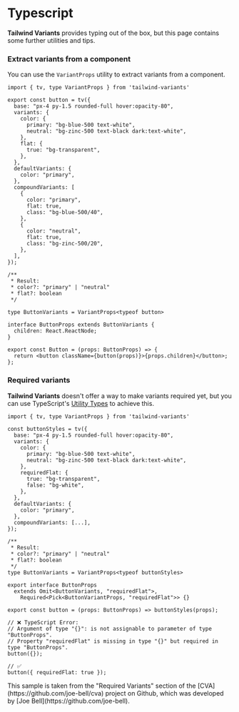 
# Typescript

**Tailwind Variants** provides typing out of the box, but this page contains some further utilities and tips.

### Extract variants from a component

You can use the `VariantProps` utility to extract variants from a component. 

```tsx copy /VariantProps/
import { tv, type VariantProps } from 'tailwind-variants'

export const button = tv({
  base: "px-4 py-1.5 rounded-full hover:opacity-80",
  variants: {
    color: {
      primary: "bg-blue-500 text-white",
      neutral: "bg-zinc-500 text-black dark:text-white",
    },
    flat: {
      true: "bg-transparent",
    },
  },
  defaultVariants: {
    color: "primary",
  },
  compoundVariants: [
    {
      color: "primary",
      flat: true,
      class: "bg-blue-500/40",
    },
    {
      color: "neutral",
      flat: true,
      class: "bg-zinc-500/20",
    },
  ],
});

/**
 * Result:
 * color?: "primary" | "neutral"
 * flat?: boolean 
 */

type ButtonVariants = VariantProps<typeof button>

interface ButtonProps extends ButtonVariants {
  children: React.ReactNode;
}

export const Button = (props: ButtonProps) => {
  return <button className={button(props)}>{props.children}</button>;
};
```

### Required variants 

**Tailwind Variants** doesn't offer a way to make variants required yet, but you can use TypeScript's [Utility Types](https://www.typescriptlang.org/docs/handbook/utility-types.html) to achieve this.

```tsx copy /VariantProps/
import { tv, type VariantProps } from 'tailwind-variants'

const buttonStyles = tv({
  base: "px-4 py-1.5 rounded-full hover:opacity-80",
  variants: {
    color: {
      primary: "bg-blue-500 text-white",
      neutral: "bg-zinc-500 text-black dark:text-white",
    },
    requiredFlat: {
      true: "bg-transparent",
      false: "bg-white",
    },
  },
  defaultVariants: {
    color: "primary",
  },
  compoundVariants: [...],
});

/**
 * Result:
 * color?: "primary" | "neutral"
 * flat?: boolean 
 */
type ButtonVariants = VariantProps<typeof buttonStyles>

export interface ButtonProps
  extends Omit<ButtonVariants, "requiredFlat">,
    Required<Pick<ButtonVariantProps, "requiredFlat">> {}

export const button = (props: ButtonProps) => buttonStyles(props);

// ❌ TypeScript Error:
// Argument of type "{}": is not assignable to parameter of type "ButtonProps".
// Property "requiredFlat" is missing in type "{}" but required in type "ButtonProps".
button({});

// ✅
button({ requiredFlat: true });
```

<Callout type="info">
  <div className="text-sm">
    This sample is taken from the "Required Variants" section of the [CVA](https://github.com/joe-bell/cva) project on Github, which was developed by [Joe Bell](https://github.com/joe-bell).
  </div>
</Callout>
